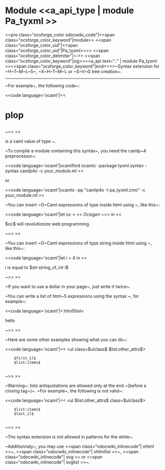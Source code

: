 =Module <<a_api_type | module Pa_tyxml >> =
<<pre class="ocsforge_color odocwiki_code"|<<span class="ocsforge_color_keyword"|module>> <<span class="ocsforge_color_uid"|<<span class="ocsforge_color_uid"|Pa_tyxml>>>> <<span class="ocsforge_color_delimiter"|~:>> <<span class="ocsforge_color_keyword"|sig>><<a_api text=".." | module Pa_tyxml >><<span class="ocsforge_color_keyword"|end>>>>~Syntax extension for ~H~T~M~L~5~, ~X~H~T~M~L or ~S~V~G tree creation~.

----

~For example~, the following code~:

<<code language='ocaml'|<< <html>
     <head><title></title></head>
     <body><h1>plop</h1></body>
   </html> ~>>
>>

is a caml value of type {{{HTML5_types.html HTML5.M.elt}}}~.


~To compile a module containing this syntax~, you need the camlp~4 preprocessor~:

<<code language='ocaml'|ocamlfind ocamlc -package tyxml.syntax -syntax camlp4o -c your_module.ml
>>

or

<<code language='ocaml'|ocamlc -pp "camlp4o -I <path/to/tyxml> pa_tyxml.cmo" -c your_module.ml
>>



~You can insert ~O~Caml expressions of type {{{'a HTML5.M.elt}}} inside html using {{{$...$}}}~, like this~:

<<code language='ocaml'|let oc = << <em>Ocsigen</em> ~>> in
<< <p>$oc$ will revolutionize web programming.</p> ~>>
>>

~You can insert ~O~Caml expressions of type string inside html using {{{$str:... $}}}~, like this~:

<<code language='ocaml'|let i = 4 in
<< <p>i is equal to $str:string_of_int i$</p> ~>>
>>

~If you want to use a dollar in your page~, just write it twice~.


~You can write a list of html~5 expressions using the syntax {{{<:html5list<...>>}}}~, for example~:

<<code language='ocaml'|<:html5list< <p>hello</p> <div></div> ~>>
>>



~Here are some other examples showing what you can do~:

<<code language='ocaml'|<< <ul class=$ulclass$ $list:other_attrs$>
     $first_il$
     $list:items$
   </ul> ~>>
>>



~Warning~: lists antiquotations are allowed only at the end ~(before a closing tag~)~. ~For example~, the following is not valid~:

<<code language='ocaml'|<< <ul $list:other_attrs$ class=$ulclass$>
     $list:items$
     $last_il$
   </ul> ~>>
>>



~The syntax extension is not allowed in patterns for the while~.


~Additionnaly~, you may use <<span class="odocwiki_inlinecode"| xhtml >>~, <<span class="odocwiki_inlinecode"| xhtmllist >>~, <<span class="odocwiki_inlinecode"| svg >> or <<span class="odocwiki_inlinecode"| svglist >>~.
